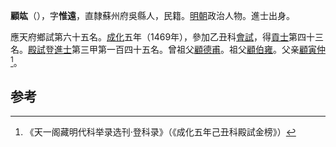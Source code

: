 '''顧竑'''（{{bd|1435年||？}}），字'''惟遠'''，直隸蘇州府吳縣人，民籍。[[明朝|明朝]]政治人物。進士出身。

應天府鄉試第六十五名。[[成化|成化]]五年（1469年），參加乙丑科[[會試|會試]]，得[[貢士|貢士]]第四十三名。[[殿試|殿試]]登[[進士|進士]]第三甲第一百四十五名。曾祖父[[顧德甫|顧德甫]]。祖父[[顧伯雍|顧伯雍]]。父亲[[顧寅仲|顧寅仲]]<ref>《天一阁藏明代科举录选刊·登科录》（《成化五年己丑科殿試金榜》）</ref>。

==参考==
{{reflist}}
{{明朝人物小作品}}
{{成化五年己丑科殿試金榜}}